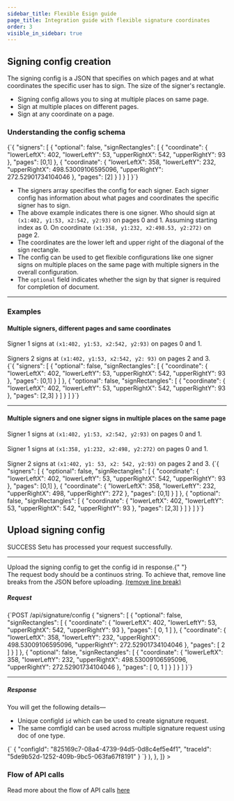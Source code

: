 ```yaml
---
sidebar_title: Flexible Esign guide
page_title: Integration guide with flexible signature coordinates
order: 3
visible_in_sidebar: true
---
```


## Signing config creation

The signing config is a JSON that specifies on which pages and at what coordinates the specific user has to sign. The size of the signer's rectangle.

- Signing config allows you to sing at multiple places on same page.
- Sign at multiple places on different pages.
- Sign at any coordinate on a page.

### Understanding the config schema


<CodeBlockWithCopy language="json">
                {`{
  "signers": [
    {
      "optional": false,
      "signRectangles": [
        {
          "coordinate": {
            "lowerLeftX": 402,
            "lowerLeftY": 53,
            "upperRightX": 542,
            "upperRightY": 93
          },
          "pages": [0,1]
        },
        {
          "coordinate": {
            "lowerLeftX": 358,
            "lowerLeftY": 232,
            "upperRightX": 498.53009106595096,
            "upperRightY": 272.52901734104046
          },
          "pages": [2]
        }
      ]
    }
  ]
}`}
</CodeBlockWithCopy>
            

- The signers array specifies the config for each signer. Each signer config has information about what pages and coordinates the specific signer has to sign.
- The above example indicates there is one signer. Who should sign at `(x1:402, y1:53, x2:542, y2:93)` on pages 0 and 1. Assuming starting index as 0. On coordinate `(x1:358, y1:232, x2:498.53, y2:272)` on page 2.
- The coordinates are the lower left and upper right of the diagonal of the sign rectangle.
- The config can be used to get flexible configurations like one signer signs on multiple places on the same page with multiple signers in the overall configuration.
- The `optional` field indicates whether the sign by that signer is required for completion of document.

<hr class="tertiary" />

### Examples

#### Multiple signers, different pages and same coordinates

<Callout type="tip">
  Signer 1 signs at <code>(x1:402, y1:53, x2:542, y2:93)</code> on pages 0 and
  1.
  <br />
  <br />
  Signers 2 signs at <code>(x1:402, y1:53, x2:542, y2: 93)</code> on pages 2 and
  3.
</Callout>

<br />

<CodeBlockWithCopy language="json">
                {`{
  "signers": [
    {
      "optional": false,
      "signRectangles": [
        {
          "coordinate": {
            "lowerLeftX": 402,
            "lowerLeftY": 53,
            "upperRightX": 542,
            "upperRightY": 93
          },
          "pages": [0,1]
        }
      ]
    },
    {
      "optional": false,
      "signRectangles": [
        {
          "coordinate": {
            "lowerLeftX": 402,
            "lowerLeftY": 53,
            "upperRightX": 542,
            "upperRightY": 93
          },
          "pages": [2,3]
        }
      ]
    }
  ]
}`}
</CodeBlockWithCopy>


<br />

<hr class="tertiary" />

#### Multiple signers and one signer signs in multiple places on the same page

<Callout type="tip">
  Signer 1 signs at <code>(x1:402, y1:53, x2:542, y2:93)</code> on pages 0 and
  1.
  <br />
  <br />
  Signer 1 signs at <code>(x1:358, y1:232, x2:498, y2:272)</code> on pages 0 and
  1.
  <br />
  <br />
  Signer 2 signs at <code>(x1:402, y1: 53, x2: 542, y2:93)</code> on pages 2 and
  3.
</Callout>

<CodeBlockWithCopy language="json">
                {`{
  "signers": [
    {
      "optional": false,
      "signRectangles": [
        {
          "coordinate": {
            "lowerLeftX": 402,
            "lowerLeftY": 53,
            "upperRightX": 542,
            "upperRightY": 93
          },
          "pages": [0,1]
        },
        {
          "coordinate": {
            "lowerLeftX": 358,
            "lowerLeftY": 232,
            "upperRightX": 498,
            "upperRightY": 272
          },
          "pages": [0,1]
        }
      ]
    },
    {
      "optional": false,
      "signRectangles": [
        {
          "coordinate": {
            "lowerLeftX": 402,
            "lowerLeftY": 53,
            "upperRightX": 542,
            "upperRightY": 93
          },
          "pages": [2,3]
        }
      ]
    }
  ]
}`}
</CodeBlockWithCopy>

## Upload signing config

<Row>
  <Portion desktopSpan="whole">
    <Tabs
      tabs={[
        {
          key: "1",
          label: "200",
          content: (
            <>
              <p>
                <Badge type="success">SUCCESS</Badge> Setu has processed your
                request successfully.
              </p>
              <hr className="tertiary" />
              <p>
                Upload the signing config to get the config id in response.{" "}
                <br />
                The request body should be a continuos string. To achieve that, remove line breaks from the JSON before uploading. <a href="https://www.textfixer.com/tools/remove-line-breaks.php" target="_blank">
                  (remove line break)
                </a>
                <br />
              </p>
              <h5>Request</h5>
              <CodeBlockWithCopy language="json">
                {`POST /api/signature/config
{ "signers": [ { "optional": false, "signRectangles": [ { "coordinate": { "lowerLeftX": 402, "lowerLeftY": 53, "upperRightX": 542, "upperRightY": 93 }, "pages": [ 0, 1 ] },
{ "coordinate": { "lowerLeftX": 358, "lowerLeftY": 232, "upperRightX": 498.53009106595096, "upperRightY": 272.52901734104046 }, "pages": [ 2 ] } ] }, 
{ "optional": false, "signRectangles": [ { "coordinate": { "lowerLeftX": 358, "lowerLeftY": 232, "upperRightX": 498.53009106595096, "upperRightY": 272.52901734104046 }, "pages": [ 0, 1 ] } ] } ] }`}
              </CodeBlockWithCopy>
              <hr className="tertiary" />
              <h5>Response</h5>
              <p>You will get the following details—</p>
              <ul>
                <li>
                  Unique configId <code>id</code> which can be used to create
                  signature request.
                </li>
                <li>
                  The same comfigId can be used across multiple signature
                  request using doc of one type.
                </li>
              </ul>
              <CodeBlockWithCopy language="json">
                {`
                {
                    "configId": "825169c7-08a4-4739-94d5-0d8c4ef5e4f1",
                    "traceId": "5de9b52d-1252-409b-9bc5-063fa67f8191"
                }
                `}
              </CodeBlockWithCopy>
            </>
          ),
        },
      ]}
    ></Tabs>
  </Portion>
</Row>

### Flow of API calls

Read more about the flow of API calls <a href="/data/esign/quickstart">here</a>
